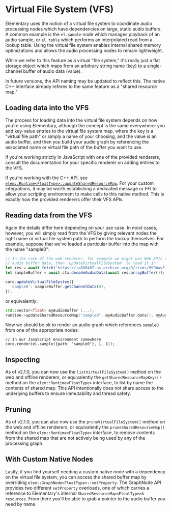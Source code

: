
# Virtual File System (VFS)

Elementary uses the notion of a virtual file system to coordinate audio processing nodes
which have dependencies on large, static audio buffers. A common example is the `el.sample`
node which manages playback of an audio sample, or `el.table` which performs an interpolated
read from a lookup table. Using the virtual file system enables internal shared memory optimizations
and allows the audio processing nodes to remain lightweight.

<Callout type="info">
  While we refer to this feature as a virtual "file system," it's really just a flat storage object
  which maps from an arbitrary string name (key) to a single-channel buffer of audio data (value).

  In future versions, the API naming may be updated to reflect this. The native C++ interface already
  referes to the same feature as a "shared resource map."
</Callout>

## Loading data into the VFS

The process for loading data into the virtual file system depends on how you're using Elementary, although
the concept is the same everywhere: you add key-value entries to the virtual file system map, where the key is
a "virtual file path" or simply a name of your choosing, and the value is an audio buffer, and then you build
your audio graph by referencing the associated name or virtual file path of the buffer you want to use.

If you're working strictly in JavaScript with one of the provided renderers, consult the documentation
for your specific renderer on adding entries to the VFS.

If you're working with the C++ API, see [`elem::Runtime<FloatType>::updateSharedResourceMap`](./Native_Integrations#updatesharedresourcemap). For
your custom integrations, it may be worth establishing a dedicated message or FFI to allow your scripting environment to make calls to this native
method. This is exactly how the provided renderers offer their VFS APIs.

## Reading data from the VFS

Again the details differ here depending on your use case. In most cases, however, you will simply read from the VFS by
giving relevant nodes the right name or virtual file system path to perform the lookup themselves. For example, suppose
that we've loaded a particular buffer into the map with the name "sample0":

```js
// In the case of the web-renderer, for example we might use Web APIs to fetch and decode the
// audio buffer data, then `updateVirtualFileSystem` to load it in
let res = await fetch('https://ia800407.us.archive.org/9/items/999WavFiles/10.mp3');
let sampleBuffer = await ctx.decodeAudioData(await res.arrayBuffer());

core.updateVirtualFileSystem({
  'sample0': sampleBuffer.getChannelData(0),
});
```
or equivalently:

```cpp
std::vector<float> myAudioBuffer (...);
runtime->updateSharedResourceMap("sample0", myAudioBuffer.data(), myAudioBuffer.size());
```

Now we should be ok to render an audio graph which references `sample0` from one of the appropriate nodes:

```
// In our JavaScript environment somewhere
core.render(el.sample({path: 'sample0'}, 1, 1));
```

## Inspecting

As of v2.1.0, you can now use the `listVirtualFileSystem()` method on the web and offline renderers, or equivalently the `getSharedResourceMapKeys()` method on the `elem::Runtime<FloatType>` interface, to list by name the contents of shared map. This API intentionally does
not share access to the underlying buffers to ensure immutability and thread safety.

## Pruning

As of v2.1.0, you can also now use the `pruneVirtualFileSystem()` method on the web and offline renderers, or equivalently the `pruneSharedResourceMap()` method on the `elem::Runtime<FloatType>` interface, to remove contents from the shared map that are not actively being used
by any of the processing graph.

## With Custom Native Nodes

Lastly, if you find yourself needing a custom native node with a dependency on the virtual file system, you
can access the shared buffer map by overriding `elem::GraphNode<FloatType>::setProperty`. The GraphNode API provides
two different `setProperty` overloads, one of which carries a reference to Elementary's internal `SharedResourceMap<FloatType>& resources`.
From there you'll be able to grab a pointer to the audio buffer you need by name.
